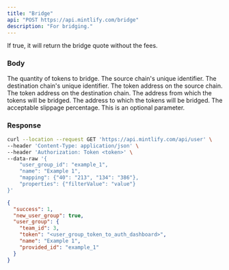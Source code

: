 ```yaml
---
title: "Bridge"
api: "POST https://api.mintlify.com/bridge"
description: "For bridging."
---
```


<ParamField query="quote (optional)" type="boolean">
  If true, it will return the bridge quote without the fees.
</ParamField>

### Body

<ParamField body="qty" type="number">
  The quantity of tokens to bridge.
</ParamField>

<ParamField body="srcChainId" type="number">
  The source chain's unique identifier.
</ParamField>

<ParamField body="dstChainId" type="number">
  The destination chain's unique identifier.
</ParamField>

<ParamField body="srcChainTokenAddress" type="string">
  The token address on the source chain.
</ParamField>

<ParamField body="dstChainTokenAddress" type="string">
  The token address on the destination chain.
</ParamField>

<ParamField body="fromAddress" type="string">
  The address from which the tokens will be bridged.
</ParamField>

<ParamField body="toAddress" type="string">
  The address to which the tokens will be bridged.
</ParamField>

<ParamField body="slippage (optional)" type="number">
  The acceptable slippage percentage. This is an optional parameter.
</ParamField>

### Response

<RequestExample>

```bash Example Request
curl --location --request GET 'https://api.mintlify.com/api/user' \
--header 'Content-Type: application/json' \
--header 'Authorization: Token <token>' \
--data-raw '{
    "user_group_id": "example_1",
    "name": "Example 1",
    "mapping": {"40": "213", "134": "386"},
    "properties": {"filterValue": "value"}
}'
```

</RequestExample>

<ResponseExample>

```json Response
{
  "success": 1,
  "new_user_group": true,
  "user_group": {
    "team_id": 3,
    "token": "<user_group_token_to_auth_dashboard>",
    "name": "Example 1",
    "provided_id": "example_1"
  }
}
```

</ResponseExample>
